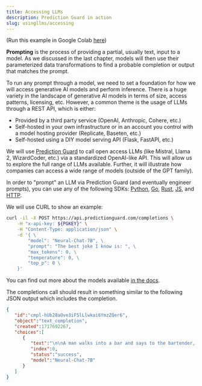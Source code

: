 ```yaml
---
title: Accessing LLMs
description: Prediction Guard in action
slug: usingllms/accessing
---
```


(Run this example in Google Colab
[here](https://drive.google.com/file/d/1H5YAkQKzCwG70eK9fRSBBngytHQvlPXZ/view?usp=sharing))

**Prompting** is the process of providing a partial, usually text, input to a model.
As we discussed in the last chapter, models will then use their parameterized data
transformations to find a probable completion or output that matches the prompt.

To run any prompt through a model, we need to set a foundation for how we will
access generative AI models and perform inference. There is a huge variety in
the landscape of generative AI models in terms of size, access patterns, licensing,
etc. However, a common theme is the usage of LLMs through a REST API, which is either:

- Provided by a third party service (OpenAI, Anthropic, Cohere, etc.)
- Self-hosted in your own infrastructure or in an account you control with a
model hosting provider (Replicate, Baseten, etc.)
- Self-hosted using a DIY model serving API (Flask, FastAPI, etc.)

We will use [Prediction Guard](https://www.predictionguard.com/) to call open
access LLMs (like Mistral, Llama 2, WizardCoder, etc.) via a standardized
OpenAI-like API. This will allow us to explore the full range of LLMs available.
Further, it will illustrate how companies can access a wide range of models
(outside of the GPT family).

In order to "prompt" an LLM via Prediction Guard (and eventually engineer prompts),
you can use any of the following SDKs: [Python](docs/getting-started/sd-ks#pythonclient),
[Go](docs/getting-started/sd-ks#goclient),
[Rust](docs/getting-started/sd-ks#rustclient),
[JS](docs/getting-started/sd-ks#jsclient), and
[HTTP](api-reference/api-reference/check-api-health).

We will use CURL to show an example:

```bash
curl -il -X POST https://api.predictionguard.com/completions \
    -H "x-api-key: ${PGKEY}" \
    -H "Content-Type: application/json" \
    -d '{ \
        "model": "Neural-Chat-7B", \
        "prompt": "The best joke I know is: ", \
        "max_tokens": 0, \
        "temperature": 0, \
        "top_p": 0 \
    }'
```

You can find out more about the models available [in the docs](options/enumerations).

The completions call should result in something similar to the following JSON
output which includes the completion.

```json
{
   "id":"cmpl-hUb28aOve3iF5lLlwkai6YmzZQer6",
   "object":"text_completion",
   "created":1717692267,
   "choices":[
      {
         "text":"\n\nA man walks into a bar and says to the bartender, \"If I show you something really weird, will you give me a free drink?\" The bartender, being intrigued, says, \"Sure, I'll give it a look.\" The man reaches into his pocket and pulls out a tiny horse. The bartender is astonished and gives the man a free drink. The man then puts the horse back into his pocket.\n\nThe next day, the same man walks back into the bar and says to the bartender, \"If I show you something even weirder than yesterday and you give me a free drink, will you do it again?\" The bartender, somewhat reluctantly, says, \"Okay, I guess you can show it to me.\" The man reaches into his pocket, pulls out the same tiny horse, and opens the door to reveal the entire bar inside the horse.\n\nThe bartender faints.",
         "index":0,
         "status":"success",
         "model":"Neural-Chat-7B"
      }
   ]
}
```
